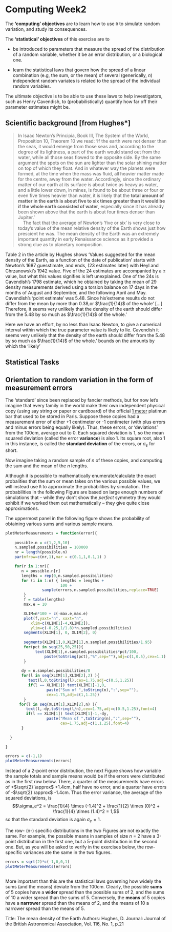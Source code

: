 # Computing Week2 {#computing02}

The **'computing' objectives** are to learn how to use `R` to simulate random variation, and study its consequences.

The **'statistical' objectives** of this exercise are to

* be introduced to parameters that measure the spread of the distribution of a random variable, whether it be an error distribution, or a biological one.

* learn the statistical laws that govern how the spread of a linear combination (e.g, the sum, or the mean) of several (generically, $n$) independent random variates is related to the spread of the individual random variables.

The ultimate objective is to be able to use these laws to help  investigators, such as Henry Cavendish, to (probabilistically) quantify how far off their parameter estimates might be.



## Scientific background [from Hughes*]

>In Isaac Newton's Principia, Book III, The System of the World, Proposition 10, Theorem 10 we read: ‘If the earth were not denser than the seas, it would emerge from those seas and, according to the degree of its lightness, a part of the earth would stand out from the water, while all those seas flowed to the opposite side. By the same argument the spots on the sun are lighter than the solar shining matter on top of which they float. And in whatever way the planets were formed, at the time when the mass was fluid, all heavier matter made for the centre, away from the water. Accordingly, since the ordinary matter of our earth at its surface is about twice as heavy as water, and a little lower down, in mines, is found to be about three or four or even five times heavier than water, it is likely that the **total amount of matter in the earth is about five to six times greater than it would be if the whole earth consisted of water**, especially since it has already been shown above that the earth is about four times denser than Jupiter.’  
\ \ \ \ The fact that the average of Newton’s ‘five or six’ is very close to today’s value of the mean relative density of the Earth shows just how prescient he was. The mean density of the Earth was an extremely important quantity in early Renaissance science as it provided a strong clue as to planetary composition. 

Table 2 in the article by Hughes shows 'Values suggested for the mean density of the Earth, as a function of the date of publication' starts with Newton's 1687 guesstimate, and ends, (23 estimates later) with Heyl and Chrzanowski's 1942 value.
Five of the 24 estimates are accompanied by a $\pm$ value, but what this values signifies is left unexplained. One of the 24s is Cavendish's 1798 estimate, which he obtained by taking the mean of 29 density measurements derived using a torsion balance on  17 days in the months of August and  September, and the following April and May. Cavendish's 'point estimate'  was 5.48. Since his'extreme results do not differ from the mean by more than 0.38,or $\frac{1}{14}$ of the whole' [...] Therefore, it seems very unlikely that the density of the earth should differ from the 5.48 by so much as $\frac{1}{14}$ of the whole.'

Here we have an effort, by no less than Isaac Newton, to give a numerical interval within which the true parameter value is likely to lie. Cavendish it seems very unlikely that the density of the earth should differ from the 5.48 by so much as $\frac{1}{14}$ of the whole.'  bounds on the amounts by which the 'likely'  


## Statistical Tasks

## Orientation to random variation in the form of measurement errors

The 'standard' since been replaced by fancier methods, but for now let's imagine that every family in the world make their own independent physical copy (using say string or paper or cardboard) of the official [1 meter](https://en.wikipedia.org/wiki/History_of_the_metre) platimun bar that used to be stored in Paris. Suppose these copies had a measurement error of either +1 centimeter or -1 centimeter (with  plus errors and  minus errors being equally likely). Thus, these errors, or  'deviations' from the 100cm,  average out to 0. Each squared deviation is 1, so the mean squared deviation (called the error **variance**) is also 1. Its square root, also 1 in this instance, is called the **standard deviation** of the errors, or $\sigma_{e}$ for short.

Now imagine taking a random sample of $n$ of these copies, and computing the sum and  the mean of the $n$ lengths.

Although it is possible to mathematically enumerate/calculate the exact probalities that the sum or mean takes on the various possible values,  we will instead use `R` to approximate the probabilities by simulation. The probabilities in the following Figure are based on large enough numbers of  simulations that -- while they don't show the _perfect_ symmetry they would exhibit if we worked them out mathematically -- they give quite close approximations. 

The uppermost panel in the following figure shows the probability of obtaining various sums and various sample means.  


```r

plotMeterMeasurements = function(error){
  
    possible.n = c(1,2,5,10)
    n.sampled.possibilities = 100000
    nr = length(possible.n)
    par(mfrow=c(nr,1),mar = c(0.1,1,0.1,1) )

    for(r in 1:nr){
       n = possible.n[r]
       lengths = rep(0,n.sampled.possibilities)
       for (i in 1:n) { lengths = lengths + 
                        100 +
                sample(errors,n.sampled.possibilities,replace=TRUE)
        }
        f = table(lengths)
        max.e = 10

        XLIM=n*100 + c(-max.e,max.e)
        plot(f,yaxt="n", xaxt="n",
           xlim=c(XLIM[1]-4,XLIM[2]),
           ylim=c(-0.25,1/1.8)*n.sampled.possibilities)
        segments(XLIM[1], 0, XLIM[2], 0)
    
        segments(XLIM[1],0,XLIM[1],n.sampled.possibilities/1.95)
        for(pct in seq(25,50,25)){
    	     text(XLIM[1],n.sampled.possibilities*pct/100,
    	         paste(toString(pct),"%",sep=""),adj=c(1,0.5),cex=1.1)
        }
    
       dy = n.sampled.possibilities/8
       for(l in seq(XLIM[1],XLIM[2],2) ){
          text(l,0,toString(l),cex=1.75,adj=c(0.5,1.25))
          if(l == XLIM[1]) text(XLIM[1]-1,0,
                  paste("Sum of ",toString(n),":",sep=""),
                  cex=1.75,adj=c(1,1.25))
        }
      for(l in seq(XLIM[1],XLIM[2],n) ){
         text(l,-dy,toString(l/n),cex=1.75,adj=c(0.5,1.25),font=4)
         if(l == XLIM[1]) text(XLIM[1]-1,-dy,
                  paste("Mean of ",toString(n),":",sep=""),
                        cex=1.75,adj=c(1,1.25),font=4)
       }
    
  }

}

errors = c(-1,1)
plotMeterMeasurements(errors)
``` 

Instead of a 2-point error distribution, the next Figure shows how variable the sample totals and sample means would be if the errors were distributed as in the first row below. There, a quarter of the measurements have errors of +$\sqrt{2} \approx$  +1.4cm, half have no error, and a quarter have errors of -$\sqrt{2} \approx$  -1.4cm. Thus the error variance, the average of the squared deviations, is 
$$\sigma_e^2 = \frac{1}{4} \times (-1.4)^2  +  \frac{1}{2} \times (0)^2 +  \frac{1}{4} \times (1.4)^2 = 1,$$  so that the standard deviation is again $\sigma_e =  1.$

The row- (n-) specific distributions in the two Figures are  not exactly the same. For example, the possible means in samples of size $n$ = 2  have a 3-point distribution in the first one, but a 5-point distribution in the second one. But, as you will be asked to verify in the exercises below, the row-specific variances ate the same in the two figures.



```r

errors = sqrt(2)*c(-1,0,0,1)
plotMeterMeasurements(errors)
   
```

More important than this are the statistical laws governing how widely the sums (and the means) deviate from the 100cm. Clearly, the possible **sums** of 5 copies have a **wider** spread than the possible sums of 2, and the sums of 10  a wider spread than the sums of 5. Conversely, the **means** of 5 copies have a **narrower** spread than the means of 2, and the means of 10  a narrower spread than the means of 5. 


Title: The mean density of the Earth
Authors: Hughes, D.
Journal: Journal of the British Astronomical Association, Vol. 116, No. 1, p.21
